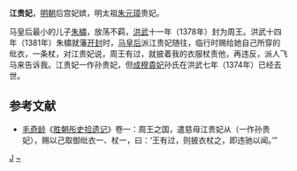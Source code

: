 '''江贵妃'''，[[明朝|明朝]]后宫妃嫔，明太祖[[朱元璋|朱元璋]]贵妃。

马皇后最小的儿子[[朱橚|朱橚]]，放荡不羁，[[洪武|洪武]]十一年（1378年）封为周王。洪武十四年（1381年）朱橚就藩[[开封|开封]]时，[[孝慈高皇后_(明朝)|马皇后]]派江贵妃随往，临行时赐给她自己所穿的纰衣，一条杖，对江贵妃说，周王有过，就披着我的衣服杖责他，再违反，派人飞马来告诉我。江贵妃一作孙贵妃，但[[成穆貴妃|成穆貴妃]]孙氏在洪武七年（1374年）已经去世。
==参考文献==
*[[毛奇龄|毛奇龄]]《[[胜朝彤史拾遗记|胜朝彤史拾遗记]]》卷一：周王之国，遣慈母江贵妃从（一作孙贵妃），赐以己取御纰衣一、杖一，曰：‘王有过，则披衣杖之，即违驰以闻。’”

{{明太祖皇室|nocat}}
[[Category:明太祖贵妃|J]]
[[Category:江姓|~]]